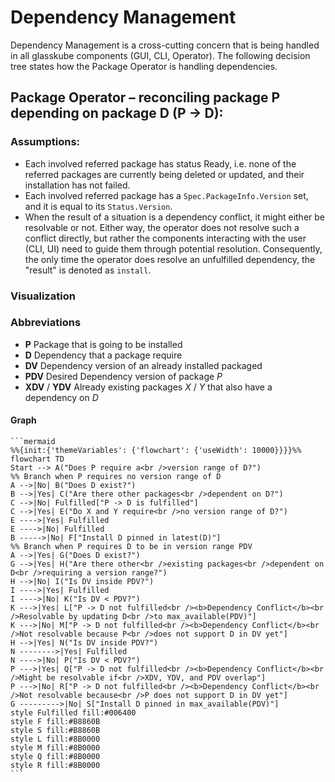 # Dependency Management

Dependency Management is a cross-cutting concern that is being handled in all glasskube components (GUI, CLI, Operator).
The following decision tree states how the Package Operator is handling dependencies.

## Package Operator – reconciling package P depending on package D (P -> D):

### Assumptions:

* Each involved referred package has status Ready, i.e. none of the referred packages are currently being deleted or updated, and their installation has not failed.
* Each involved referred package has a `Spec.PackageInfo.Version` set, and it is equal to its `Status.Version`.
* When the result of a situation is a dependency conflict, it might either be resolvable or not. Either way, the operator does not resolve such a conflict directly, but rather
the components interacting with the user (CLI, UI) need to guide them through potential resolution. Consequently, the only time the operator does resolve an unfulfilled
dependency, the "result" is denoted as `install`.


### Visualization

### Abbreviations

- **P** Package that is going to be installed
- **D** Dependency that a package require
- **DV** Dependency version of an already installed packaged
- **PDV** Desired Dependency version of package *P*
- **XDV** / **YDV** Already existing packages *X* / *Y* that also have a dependency on *D*


#### Graph

<div style={{maxWidth: '100%', overflow: 'auto'}}>
  <div id="dep-diagram" style={{width: '1600px'}}>

    ```mermaid
    %%{init:{'themeVariables': {'flowchart': {'useWidth': 10000}}}}%%
    flowchart TD
    Start --> A("Does P require a<br />version range of D?")
    %% Branch when P requires no version range of D
    A -->|No| B("Does D exist?")
    B -->|Yes| C("Are there other packages<br />dependent on D?")
    C -->|No| Fulfilled["P -> D is fulfilled"]
    C -->|Yes| E("Do X and Y require<br />no version range of D?")
    E ---->|Yes| Fulfilled
    E ---->|No| Fulfilled
    B ----->|No| F["Install D pinned in latest(D)"]
    %% Branch when P requires D to be in version range PDV
    A -->|Yes| G("Does D exist?")
    G -->|Yes| H("Are there other<br />existing packages<br />dependent on D<br />requiring a version range?")
    H -->|No| I("Is DV inside PDV?")
    I ---->|Yes| Fulfilled
    I ---->|No| K("Is DV < PDV?")
    K --->|Yes| L["P -> D not fulfilled<br /><b>Dependency Conflict</b><br />Resolvable by updating D<br />to max_available(PDV)"]
    K --->|No| M["P -> D not fulfilled<br /><b>Dependency Conflict</b><br />Not resolvable because P<br />does not support D in DV yet"]
    H -->|Yes| N("Is DV inside PDV?")
    N -------->|Yes| Fulfilled
    N ---->|No| P("Is DV < PDV?")
    P --->|Yes| Q["P -> D not fulfilled<br /><b>Dependency Conflict</b><br />Might be resolvable if<br />XDV, YDV, and PDV overlap"]
    P --->|No| R["P -> D not fulfilled<br /><b>Dependency Conflict</b><br />Not resolvable because<br />P does not support D in DV yet"]
    G --------->|No| S["Install D pinned in max_available(PDV)"]
    style Fulfilled fill:#006400
    style F fill:#B8860B
    style S fill:#B8860B
    style L fill:#8B0000
    style M fill:#8B0000
    style Q fill:#8B0000
    style R fill:#8B0000
    ```
  </div>
</div>
